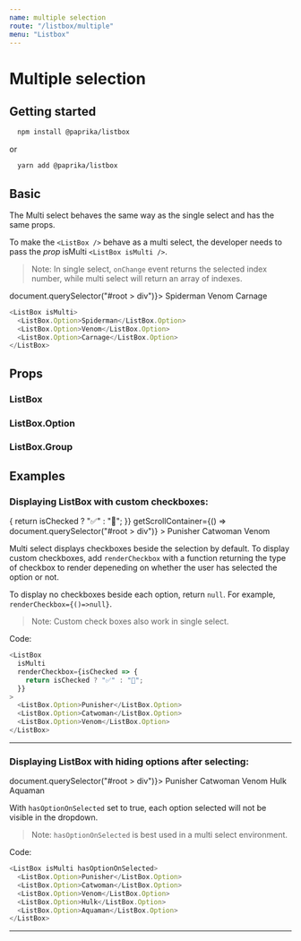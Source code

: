 ```yaml
---
name: multiple selection
route: "/listbox/multiple"
menu: "Listbox"
---
```


<!------------------- IMPORTS ------------------>



# Multiple selection

## Getting started

```sh
  npm install @paprika/listbox
```

or

```sh
  yarn add @paprika/listbox
```

## Basic

The Multi select behaves the same way as the single select and has the same props.

To make the `<ListBox />` behave as a multi select, the developer needs to pass the _prop_ isMulti
`<ListBox isMulti />`.

> Note:
> In single select, `onChange` event returns the selected index number, while multi select will return an array of indexes.

<Playground>
  <ListBox isMulti zIndex={10000} getScrollContainer={() => document.querySelector("#root > div")}>
    <ListBox.Option>Spiderman</ListBox.Option>
    <ListBox.Option>Venom</ListBox.Option>
    <ListBox.Option>Carnage</ListBox.Option>
  </ListBox>
</Playground>

```js
<ListBox isMulti>
  <ListBox.Option>Spiderman</ListBox.Option>
  <ListBox.Option>Venom</ListBox.Option>
  <ListBox.Option>Carnage</ListBox.Option>
</ListBox>
```

## Props

### ListBox

<PropsTable of={ListBoxProps} />

### ListBox.Option

<PropsTable of={OptionProps} />

### ListBox.Group

<PropsTable of={GroupProps} />

## Examples

### Displaying ListBox with custom checkboxes:

<Playground>
  <ListBox
    isMulti
    renderCheckbox={isChecked => {
      return isChecked ? "✅" : "🙅‍";
    }}
    getScrollContainer={() => document.querySelector("#root > div")}
  >
    <ListBox.Option>Punisher</ListBox.Option>
    <ListBox.Option>Catwoman</ListBox.Option>
    <ListBox.Option>Venom</ListBox.Option>
  </ListBox>
</Playground>

Multi select displays checkboxes beside the selection by default.
To display custom checkboxes, add `renderCheckbox` with a function returning
the type of checkbox to render depeneding on whether the user has selected
the option or not.

To display no checkboxes beside each option, return `null`. For example,
`renderCheckbox={()=>null}`.

> Note: Custom check boxes also work in single select.

Code:

```js
<ListBox
  isMulti
  renderCheckbox={isChecked => {
    return isChecked ? "✅" : "🙅‍";
  }}
>
  <ListBox.Option>Punisher</ListBox.Option>
  <ListBox.Option>Catwoman</ListBox.Option>
  <ListBox.Option>Venom</ListBox.Option>
</ListBox>
```

---

### Displaying ListBox with hiding options after selecting:

<Playground>
  <ListBox isMulti hasOptionOnSelected getScrollContainer={() => document.querySelector("#root > div")}>
    <ListBox.Option>Punisher</ListBox.Option>
    <ListBox.Option>Catwoman</ListBox.Option>
    <ListBox.Option>Venom</ListBox.Option>
    <ListBox.Option>Hulk</ListBox.Option>
    <ListBox.Option>Aquaman</ListBox.Option>
  </ListBox>
</Playground>

With `hasOptionOnSelected` set to true, each option selected will
not be visible in the dropdown.

> Note: `hasOptionOnSelected` is best used in a multi select environment.

Code:

```js
<ListBox isMulti hasOptionOnSelected>
  <ListBox.Option>Punisher</ListBox.Option>
  <ListBox.Option>Catwoman</ListBox.Option>
  <ListBox.Option>Venom</ListBox.Option>
  <ListBox.Option>Hulk</ListBox.Option>
  <ListBox.Option>Aquaman</ListBox.Option>
</ListBox>
```

---
